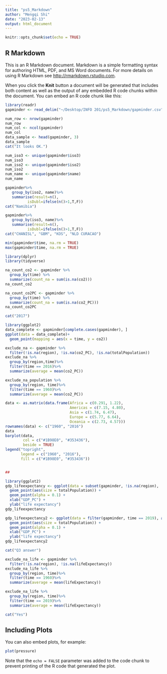 ```yaml
---
title: "ps5_Markdown"
author: "Mengqi Shi"
date: "2023-02-13"
output: html_document
---
```


```r
knitr::opts_chunk$set(echo = TRUE)
```

## R Markdown

This is an R Markdown document. Markdown is a simple formatting syntax for authoring HTML, PDF, and MS Word documents. For more details on using R Markdown see <http://rmarkdown.rstudio.com>.

When you click the **Knit** button a document will be generated that includes both content as well as the output of any embedded R code chunks within the document. You can embed an R code chunk like this:

```r
library(readr)
gapminder <- read_delim("~/Desktop/INFO 201/ps5_Markdown/gapminder.csv")

num_row <- nrow(gapminder)
num_row
num_col <- ncol(gapminder)
num_col
data_sample <- head(gapminder, 3)
data_sample
cat("It looks OK.")
```

```r
num_iso3 <- unique(gapminder$iso3)
num_iso3
num_iso2 <- unique(gapminder$iso2)
num_iso2
num_name <- unique(gapminder$name)
num_name

gapminder%>%
   group_by(iso2, name)%>%
   summarise(result=n(),
          isDubl=ifelse(n()>1,T,F))
cat("Namibia")

gapminder%>%
   group_by(iso3, name)%>%
   summarise(result=n(),
          isDubl=ifelse(n()>1,T,F))
cat("CHANISL", "GBM", "KOS", "NLD CURACAO")

min(gapminder$time, na.rm = TRUE)
max(gapminder$time, na.rm = TRUE)
```
```r
library(dplyr)
library(tidyverse)

na_count_co2 <- gapminder %>%
  group_by(time) %>%
  summarize(count_na = sum(is.na(co2)))
na_count_co2

na_count_co2PC <- gapminder %>%
  group_by(time) %>%
  summarize(count_na = sum(is.na(co2_PC)))
na_count_co2PC

cat("2017")

library(ggplot2)
data_complete <- gapminder[complete.cases(gapminder), ]
ggplot(data = data_complete)+
  geom_point(mapping = aes(x = time, y = co2))

exclude_na <- gapminder %>%
  filter(!is.na(region), !is.na(co2_PC), !is.na(totalPopulation))
exclude_na %>%
  group_by(region,time)%>%
  filter(time == 2016)%>%
  summarize(average = mean(co2_PC))

exclude_na_population %>%
  group_by(region, time)%>%
  filter(time == 1960)%>%
  summarize(average = mean(co2_PC))

data <- as.matrix(data.frame(Africa = c(0.291, 1.22),
                             Americas = c(7.15, 4.80),
                             Asia = c(1.74, 6.47),
                             Europe = c(5.77, 6.64),
                             Oceania = c(2.73, 4.57)))
rownames(data) <- c("1960", "2016")
data
barplot(data,
        col = c("#1B98E0", "#353436"),
        beside = TRUE)
legend("topright",
       legend = c("1960", "2016"),
       fill = c("#1B98E0", "#353436"))


##

```
```r
library(ggplot2)
gdp_lifeexpectancy <- ggplot(data = subset(gapminder, !is.na(region), !is.na(name)), aes(x = GDP_PC, y = lifeExpectancy, color = region)) + 
  geom_point(aes(size = totalPopulation)) +
  geom_point(alpha = 0.1) +
  xlab("GDP_PC") +
  ylab("life expectancy")
gdp_lifeexpectancy

gdp_lifeexpectancy2 <- ggplot(data = filter(gapminder, time == 2019), aes(x = GDP_PC, y = lifeExpectancy, color = region)) + 
  geom_point(aes(size = totalPopulation)) +
  geom_point(alpha = 0.1) +
  xlab("GDP_PC") +
  ylab("life expectancy")
gdp_lifeexpectancy2

cat("Q3 answer")

exclude_na_life <- gapminder %>%
  filter(!is.na(region), !is.na(lifeExpectancy))
exclude_na_life %>%
  group_by(region, time)%>%
  filter(time == 1960)%>%
  summarize(average = mean(lifeExpectancy))

exclude_na_life %>%
  group_by(region, time)%>%
  filter(time == 2019)%>%
  summarize(average = mean(lifeExpectancy))

cat("Yes")

```

## Including Plots

You can also embed plots, for example:

```r
plot(pressure)
```

Note that the `echo = FALSE` parameter was added to the code chunk to prevent printing of the R code that generated the plot.
